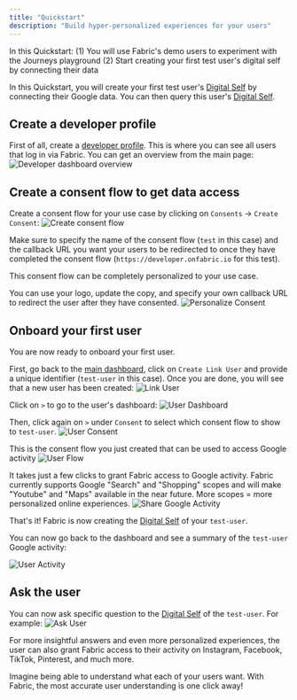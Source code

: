 ```yaml
---
title: "Quickstart"
description: "Build hyper-personalized experiences for your users"
---
```


In this Quickstart:
(1) You will use Fabric's demo users to experiment with the Journeys playground
(2) Start creating your first test user's digital self by connecting their data 

In this Quickstart, you will create your first test user's [Digital Self](/docs/core-concepts#digital-self) by connecting their Google data. You can then query this user's [Digital Self](/docs/core-concepts#digital-self).

## Create a developer profile

First of all, create a [developer profile](https://developer.onfabric.io). This is where you can see all users that log in via Fabric. You can get an overview from the main page:
![Developer dashboard overview](/images/quickstart/dev_dashboard.png "Developer dashboard overview")

## Create a consent flow to get data access

Create a consent flow for your use case by clicking on `Consents` -> `Create Consent`:
![Create consent flow](/images/quickstart/consent_flow.png "Create consent flow")

Make sure to specify the name of the consent flow (`test` in this case) and the callback URL you want your users to be redirected to once they have completed the consent flow (`https://developer.onfabric.io` for this test).

This consent flow can be completely personalized to your use case. 

You can use your logo, update the copy, and specify your own callback URL to redirect the user after they have consented.
![Personalize Consent](/images/quickstart/consent_personalization.png "Personalize Consent")

## Onboard your first user

You are now ready to onboard your first user. 

First, go back to the [main dashboard](https://developer.onfabric.io), click on `Create Link User` and provide a unique identifier (`test-user` in this case). Once you are done, you will see that a new user has been created:
![Link User](/images/quickstart/link_user.png "Link User")

Click on `>` to go to the user's dashboard:
![User Dashboard](/images/quickstart/user_dashboard.png "User Dashboard")

Then, click again on `>` under `Consent` to select which consent flow to show to `test-user`.
![User Consent](/images/quickstart/user_consent.png "User Consent")

This is the consent flow you just created that can be used to access Google activity 
![User Flow](/images/quickstart/user_flow.png "User Flow")

It takes just a few clicks to grant Fabric access to Google activity. Fabric currently supports Google "Search" and "Shopping" scopes and will make "Youtube" and "Maps" available in the near future. More scopes = more personalized online experiences.
![Share Google Activity](/images/quickstart/share_google_activity.png "Share Google Activity")

That's it! Fabric is now creating the [Digital Self](/docs/core-concepts#digital-self) of your `test-user`.

You can now go back to the dashboard and see a summary of the `test-user` Google activity:

![User Activity](/images/quickstart/user_activity.png "User Activity")

## Ask the user

You can now ask specific question to the [Digital Self](/docs/core-concepts#digital-self) of the `test-user`. For example:
![Ask User](/images/quickstart/ask_user.png "Ask User")

For more insightful answers and even more personalized experiences, the user can also grant Fabric access to their activity on Instagram, Facebook, TikTok, Pinterest, and much more.

Imagine being able to understand what each of your users want. With Fabric, the most accurate user understanding is one click away!
